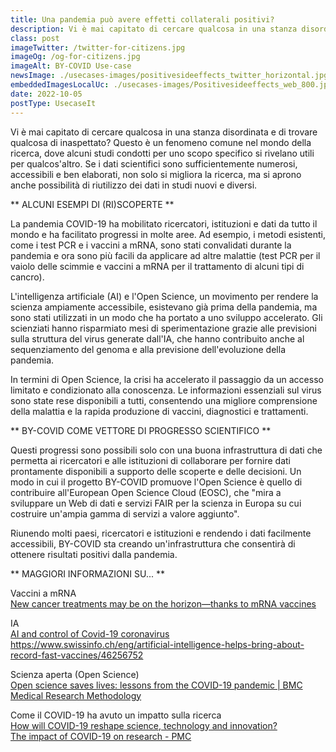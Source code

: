 ```yaml
---
title: Una pandemia può avere effetti collaterali positivi?
description: Vi è mai capitato di cercare qualcosa in una stanza disordinata e di trovare qualcosa di inaspettato? Questo è un fenomeno comune nel mondo della ricerca, dove alcuni studi condotti per uno scopo specifico si rivelano utili per qualcos'altro.
class: post
imageTwitter: /twitter-for-citizens.jpg
imageOg: /og-for-citizens.jpg
imageAlt: BY-COVID Use-case
newsImage: ./usecases-images/positivesideeffects_twitter_horizontal.jpg
embeddedImagesLocalUc: ./usecases-images/Positivesideeffects_web_800.jpg
date: 2022-10-05
postType: UsecaseIt
---
```


Vi è mai capitato di cercare qualcosa in una stanza disordinata e di trovare qualcosa di inaspettato? Questo è un fenomeno comune nel mondo della ricerca, dove alcuni studi condotti per uno scopo specifico si rivelano utili per qualcos'altro. Se i dati scientifici sono sufficientemente numerosi, accessibili e ben elaborati, non solo si migliora la ricerca, ma si aprono anche possibilità di riutilizzo dei dati in studi nuovi e diversi.

** ALCUNI ESEMPI DI (RI)SCOPERTE **

La pandemia COVID-19 ha mobilitato ricercatori, istituzioni e dati da tutto il mondo e ha facilitato progressi in molte aree. Ad esempio, i metodi esistenti, come i test PCR e i vaccini a mRNA, sono stati convalidati durante la pandemia e ora sono più facili da applicare ad altre malattie (test PCR per il vaiolo delle scimmie e vaccini a mRNA per il trattamento di alcuni tipi di cancro).

L'intelligenza artificiale (AI) e l'Open Science, un movimento per rendere la scienza ampiamente accessibile, esistevano già prima della pandemia, ma sono stati utilizzati in un modo che ha portato a uno sviluppo accelerato. Gli scienziati hanno risparmiato mesi di sperimentazione grazie alle previsioni sulla struttura del virus generate dall'IA, che hanno contribuito anche al sequenziamento del genoma e alla previsione dell'evoluzione della pandemia.

In termini di Open Science, la crisi ha accelerato il passaggio da un accesso limitato e condizionato alla conoscenza. Le informazioni essenziali sul virus sono state rese disponibili a tutti, consentendo una migliore comprensione della malattia e la rapida produzione di vaccini, diagnostici e trattamenti.

** BY-COVID COME VETTORE DI PROGRESSO SCIENTIFICO **

Questi progressi sono possibili solo con una buona infrastruttura di dati che permetta ai ricercatori e alle istituzioni di collaborare per fornire dati prontamente disponibili a supporto delle scoperte e delle decisioni.  Un modo in cui il progetto BY-COVID promuove l'Open Science è quello di contribuire all'European Open Science Cloud (EOSC), che "mira a sviluppare un Web di dati e servizi FAIR per la scienza in Europa su cui costruire un'ampia gamma di servizi a valore aggiunto".

Riunendo molti paesi, ricercatori e istituzioni e rendendo i dati facilmente accessibili, BY-COVID sta creando un'infrastruttura che consentirà di ottenere risultati positivi dalla pandemia. 

** MAGGIORI INFORMAZIONI SU... **

Vaccini a mRNA <br />
[New cancer treatments may be on the horizon—thanks to mRNA vaccines](https://www.nationalgeographic.com/science/article/new-cancer-treatments-may-be-on-the-horizonthanks-to-mrna-vaccines)

IA <br />
[AI and control of Covid-19 coronavirus](https://www.coe.int/en/web/artificial-intelligence/ai-and-control-of-covid-19-coronavirus)<br />
https://www.swissinfo.ch/eng/artificial-intelligence-helps-bring-about-record-fast-vaccines/46256752 

Scienza aperta (Open Science) <br />
[Open science saves lives: lessons from the COVID-19 pandemic | BMC Medical Research Methodology](https://bmcmedresmethodol.biomedcentral.com/articles/10.1186/s12874-021-01304-y)

Come il COVID-19 ha avuto un impatto sulla ricerca <br />
[How will COVID-19 reshape science, technology and innovation?](https://www.oecd.org/coronavirus/policy-responses/how-will-covid-19-reshape-science-technology-and-innovation--2332334d/) <br />
[The impact of COVID-19 on research - PMC](https://www.ncbi.nlm.nih.gov/pmc/articles/PMC7343645/#:~:text=Distancing%20and%20transmission%20issues%20have,clinical%20trial%20databases%20%5B12%5D)

